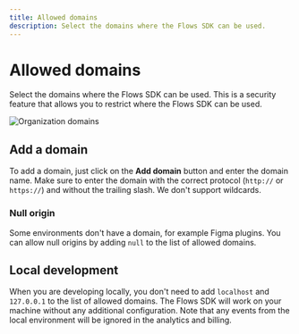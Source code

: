 ```yaml
---
title: Allowed domains
description: Select the domains where the Flows SDK can be used.
---
```


# Allowed domains

Select the domains where the Flows SDK can be used. This is a security feature that allows you to restrict where the Flows SDK can be used.

![Organization domains](/organization-setup/domains.png)

## Add a domain

To add a domain, just click on the **Add domain** button and enter the domain name. Make sure to enter the domain with the correct protocol (`http://` or `https://`) and without the trailing slash. We don't support wildcards.

### Null origin

Some environments don't have a domain, for example Figma plugins. You can allow null origins by adding `null` to the list of allowed domains.

## Local development

When you are developing locally, you don't need to add `localhost` and `127.0.0.1` to the list of allowed domains. The Flows SDK will work on your machine without any additional configuration. Note that any events from the local environment will be ignored in the analytics and billing.
